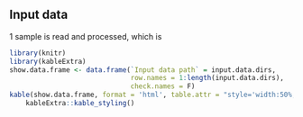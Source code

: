 ## Input data

1 sample is read and processed, which is

```{r echo=FALSE, results='asis', out.width='70%'}
library(knitr)
library(kableExtra)
show.data.frame <- data.frame(`Input data path` = input.data.dirs, 
                              row.names = 1:length(input.data.dirs), 
                              check.names = F)
kable(show.data.frame, format = 'html', table.attr = "style='width:50%;'") %>%
    kableExtra::kable_styling()
```
